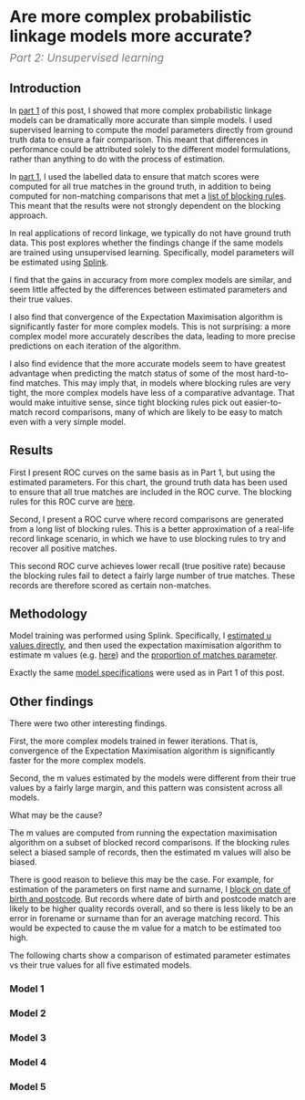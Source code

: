 


# Are more complex probabilistic linkage models more accurate?

<p style="font-size: 1.2rem; color: #7c7c7c; margin-top: -10px">
  <i>Part 2: Unsupervised learning </i>
</p>

## Introduction

In [part 1](https://www.robinlinacre.com/comparing_splink_models/) of this post, I showed that more complex probabilistic linkage models can be dramatically more accurate than simple models. I used supervised learning to compute the model parameters directly from ground truth data to ensure a fair comparison. This meant that differences in performance could be attributed solely to the different model formulations, rather than anything to do with the process of estimation.

In [part 1](https://www.robinlinacre.com/comparing_splink_models/), I used the labelled data to ensure that match scores were computed for all true matches in the ground truth, in addition to being computed for non-matching comparisons that met a [list of blocking rules](https://github.com/moj-analytical-services/splink_synthetic_data_performance_comparisons/blob/8daa5dbddae7079c2569609a00c57fd0c7c60559/model_training/person/uk_citizens_max_groupsize_20/compare_models/00_estimate_m_u/glue_py_resources/splink_settings.py#L52). This meant that the results were not strongly dependent on the blocking approach.

In real applications of record linkage, we typically do not have ground truth data. This post explores whether the findings change if the same models are trained using unsupervised learning. Specifically, model parameters will be estimated using [Splink](https://github.com/moj-analytical-services/splink).

I find that the gains in accuracy from more complex models are similar, and seem little affected by the differences between estimated parameters and their true values.

I also find that convergence of the Expectation Maximisation algorithm is significantly faster for more complex models. This is not surprising: a more complex model more accurately describes the data, leading to more precise predictions on each iteration of the algorithm.

I also find evidence that the more accurate models seem to have greatest advantage when predicting the match status of some of the most hard-to-find matches. This may imply that, in models where blocking rules are very tight, the more complex models have less of a comparative advantage. That would make intuitive sense, since tight blocking rules pick out easier-to-match record comparisons, many of which are likely to be easy to match even with a very simple model.

## Results

First I present ROC curves on the same basis as in Part 1, but using the estimated parameters. For this chart, the ground truth data has been used to ensure that all true matches are included in the ROC curve. The blocking rules for this ROC curve are [here](https://github.com/moj-analytical-services/splink_synthetic_data_performance_comparisons/blob/8daa5dbddae7079c2569609a00c57fd0c7c60559/model_training/person/uk_citizens_max_groupsize_20/compare_models/00_estimate_m_u/glue_py_resources/splink_settings.py#L52).

<VegaLite spec={roc_comparison_cluster} />

Second, I present a ROC curve where record comparisons are generated from a long list of blocking rules. This is a better approximation of a real-life record linkage scenario, in which we have to use blocking rules to try and recover all positive matches.

<VegaLite spec={roc_comparison_no_cluster} />

This second ROC curve achieves lower recall (true positive rate) because the blocking rules fail to detect a fairly large number of true matches. These records are therefore scored as certain non-matches.

## Methodology

Model training was performed using Splink. Specifically, I [estimated u values directly](https://github.com/moj-analytical-services/splink_synthetic_data_performance_comparisons/blob/61d17078fbf705f9d5c6e848efd6c50f4a5008e5/model_training/person/uk_citizens_max_groupsize_20/compare_trained_models/00_estimate_u/job.py#L121), and then used the expectation maximisation algorithm to estimate m values (e.g. [here](https://github.com/moj-analytical-services/splink_synthetic_data_performance_comparisons/blob/61d17078fbf705f9d5c6e848efd6c50f4a5008e5/model_training/person/uk_citizens_max_groupsize_20/compare_trained_models/01_block_postcode_dob/job.py#L133)) and the [proportion of matches parameter](https://github.com/moj-analytical-services/splink_synthetic_data_performance_comparisons/blob/61d17078fbf705f9d5c6e848efd6c50f4a5008e5/model_training/person/uk_citizens_max_groupsize_20/compare_trained_models/03_combine_blocks/job.py#L109).

Exactly the same [model specifications](https://github.com/moj-analytical-services/splink_synthetic_data_performance_comparisons/blob/61d17078fbf705f9d5c6e848efd6c50f4a5008e5/model_training/person/uk_citizens_max_groupsize_20/compare_trained_models/00_estimate_u/glue_py_resources/splink_settings.py#L62) were used as in Part 1 of this post.

## Other findings

There were two other interesting findings.

First, the more complex models trained in fewer iterations. That is, convergence of the Expectation Maximisation algorithm is significantly faster for the more complex models.

<VegaLite spec={iterations} />

Second, the m values estimated by the models were different from their true values by a fairly large margin, and this pattern was consistent across all models.

What may be the cause?

The m values are computed from running the expectation maximisation algorithm on a subset of blocked record comparisons. If the blocking rules select a biased sample of records, then the estimated m values will also be biased.

There is good reason to believe this may be the case. For example, for estimation of the parameters on first name and surname, I [block on date of birth and postcode](https://github.com/moj-analytical-services/splink_synthetic_data_performance_comparisons/blob/61d17078fbf705f9d5c6e848efd6c50f4a5008e5/model_training/person/uk_citizens_max_groupsize_20/compare_trained_models/01_block_postcode_dob/job.py#L107). But records where date of birth and postcode match are likely to be higher quality records overall, and so there is less likely to be an error in forename or surname than for an average matching record. This would be expected to cause the m value for a match to be estimated too high.

The following charts show a comparison of estimated parameter estimates vs their true values for all five estimated models.

### Model 1

<VegaLite spec={comp_1} />

### Model 2

<VegaLite spec={comp_2} />

### Model 3

<VegaLite spec={comp_3} />

### Model 4

<VegaLite spec={comp_4} />

### Model 5

<VegaLite spec={comp_5} />
